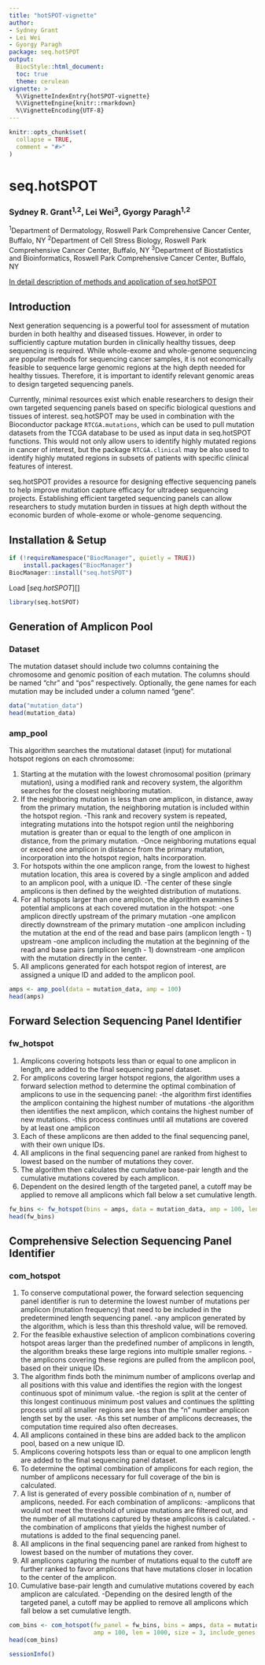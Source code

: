 ```yaml
---
title: "hotSPOT-vignette"
author: 
- Sydney Grant
- Lei Wei
- Gyorgy Paragh
package: seq.hotSPOT
output: 
  BiocStyle::html_document:
  toc: true
  theme: cerulean
vignette: >
  %\VignetteIndexEntry{hotSPOT-vignette}
  %\VignetteEngine{knitr::rmarkdown}
  %\VignetteEncoding{UTF-8}
---
```


```r
knitr::opts_chunk$set(
  collapse = TRUE,
  comment = "#>"
)
```

# seq.hotSPOT

### Sydney R. Grant^1,2^, Lei Wei^3^, Gyorgy Paragh^1,2^

^1^Department of Dermatology, Roswell Park Comprehensive Cancer Center, Buffalo, NY
^2^Department of Cell Stress Biology, Roswell Park Comprehensive Cancer Center, Buffalo, NY
^3^Department of Biostatistics and Bioinformatics, Roswell Park Comprehensive Cancer Center, Buffalo, NY

[In detail description of methods and application of seq.hotSPOT](https://www.mdpi.com/2072-6694/15/5/1612)

  
## Introduction 

Next generation sequencing is a powerful tool for assessment of mutation burden in both healthy and diseased tissues. However, in order to sufficiently capture mutation burden in clinically healthy tissues, deep sequencing is required. While whole-exome and whole-genome sequencing are popular methods for sequencing cancer samples, it is not economically feasible to sequence large genomic regions at the high depth needed for healthy tissues. Therefore, it is important to identify relevant genomic areas to design targeted sequencing panels.

Currently, minimal resources exist which enable researchers to design their own targeted sequencing panels based on specific biological questions and tissues of interest. seq.hotSPOT may be used in combination with the Bioconductor package `RTCGA.mutations`, which can be used to pull mutation datasets from the TCGA database to be used as input data in seq.hotSPOT functions. This would not only allow users to identify highly mutated regions in cancer of interest, but the package `RTCGA.clinical` may be also used to identify highly mutated regions in subsets of patients with specific clinical features of interest.

seq.hotSPOT provides a resource for designing effective sequencing panels to help improve mutation capture efficacy for ultradeep sequencing projects. Establishing efficient targeted sequencing panels can allow researchers to study mutation burden in tissues at high depth without the economic burden of whole-exome or whole-genome sequencing. 

## Installation & Setup

```r
if (!requireNamespace("BiocManager", quietly = TRUE))
    install.packages("BiocManager")
BiocManager::install("seq.hotSPOT")
```

Load [*seq.hotSPOT*][]

```r
library(seq.hotSPOT)
```

## Generation of Amplicon Pool 

### Dataset

The mutation dataset should include two columns containing the chromosome and genomic position of each mutation. The columns should be named "chr" and "pos" respectively. Optionally, the gene names for each mutation may be included under a column named "gene".


``` r
data("mutation_data")
head(mutation_data)
```

### amp_pool

This algorithm searches the mutational dataset (input) for mutational hotspot regions on each chromosome:

1.	Starting at the mutation with the lowest chromosomal position (primary mutation), using a modified rank and recovery system, the algorithm searches for the closest neighboring mutation.
2.	If the neighboring mutation is less than one amplicon, in distance, away from the primary mutation, the neighboring mutation is included within the hotspot region.
  -This rank and recovery system is repeated, integrating mutations into the hotspot region until the neighboring mutation is greater than or equal to the length of one amplicon in distance, from the primary mutation.
  -Once neighboring mutations equal or exceed one amplicon in distance from the primary mutation, incorporation into the hotspot region, halts incorporation.
3.	For hotspots within the one amplicon range, from the lowest to highest mutation location, this area is covered by a single amplicon and added to an amplicon pool, with a unique ID.
  -The center of these single amplicons is then defined by the weighted distribution of mutations.
4.	For all hotspots larger than one amplicon, the algorithm examines 5 potential amplicons at each covered mutation in the hotspot:
  -one amplicon directly upstream of the primary mutation
  -one amplicon directly downstream of the primary mutation
  -one amplicon including the mutation at the end of the read and base pairs (amplicon length - 1) upstream
  -one amplicon including the mutation at the beginning of the read and base pairs (amplicon length - 1) downstream
  -one amplicon with the mutation directly in the center.
5.	All amplicons generated for each hotspot region of interest, are assigned a unique ID and added to the amplicon pool.


``` r
amps <- amp_pool(data = mutation_data, amp = 100)
head(amps)
```

## Forward Selection Sequencing Panel Identifier 

### fw_hotspot

1.	Amplicons covering hotspots less than or equal to one amplicon in length, are added to the final sequencing panel dataset.
2.	For amplicons covering larger hotspot regions, the algorithm uses a forward selection method to determine the optimal combination of amplicons to use in the sequencing panel:
  -the algorithm first identifies the amplicon containing the highest number of mutations
  -the algorithm then identifies the next amplicon, which contains the highest number of new mutations.
  -this process continues until all mutations are covered by at least one amplicon
3.	Each of these amplicons are then added to the final sequencing panel, with their own unique IDs.
4.	All amplicons in the final sequencing panel are ranked from highest to lowest based on the number of mutations they cover.
5.	The algorithm then calculates the cumulative base-pair length and the cumulative mutations covered by each amplicon.
6.	Dependent on the desired length of the targeted panel, a cutoff may be applied to remove all amplicons which fall below a set cumulative length.

``` r
fw_bins <- fw_hotspot(bins = amps, data = mutation_data, amp = 100, len = 1000, include_genes = TRUE)
head(fw_bins)
```

## Comprehensive Selection Sequencing Panel Identifier 

### com_hotspot

1.	To conserve computational power, the forward selection sequencing panel identifier is run to determine the lowest number of mutations per amplicon (mutation frequency) that need to be included in the predetermined length sequencing panel.
  -any amplicon generated by the algorithm, which is less than this threshold value, will be removed.
2.	For the feasible exhaustive selection of amplicon combinations covering hotspot areas larger than the predefined number of amplicons in length, the algorithm breaks these large regions into multiple smaller regions.
  -the amplicons covering these regions are pulled from the amplicon pool, based on their unique IDs.
3.	The algorithm finds both the minimum number of amplicons overlap and all positions with this value and identifies the region with the longest continuous spot of minimum value.
  -the region is split at the center of this longest continuous minimum post values and continues the splitting process until all smaller regions are less than the “n” number amplicon length set by the user.
    -As this set number of amplicons decreases, the computation time required also often decreases.
4.	All amplicons contained in these bins are added back to the amplicon pool, based on a new unique ID.
5.	Amplicons covering hotspots less than or equal to one amplicon length are added to the final sequencing panel dataset.
6.	To determine the optimal combination of amplicons for each region, the number of amplicons necessary for full coverage of the bin is calculated.
7.	A list is generated of every possible combination of n, number of amplicons, needed. For each combination of amplicons:
  -amplicons that would not meet the threshold of unique mutations are filtered out, and the number of all mutations captured by these amplicons is calculated.
  -the combination of amplicons that yields the highest number of mutations is added to the final sequencing panel.
8.	All amplicons in the final sequencing panel are ranked from highest to lowest based on the number of mutations they cover.
9.	All amplicons capturing the number of mutations equal to the cutoff are further ranked to favor amplicons that have mutations closer in location to the center of the amplicon.
10.	Cumulative base-pair length and cumulative mutations covered by each amplicon are calculated.
  -Depending on the desired length of the targeted panel, a cutoff may be applied to remove all amplicons which fall below a set cumulative length.

``` r
com_bins <- com_hotspot(fw_panel = fw_bins, bins = amps, data = mutation_data, 
                        amp = 100, len = 1000, size = 3, include_genes = TRUE)
head(com_bins)
```


```r
sessionInfo()
```




